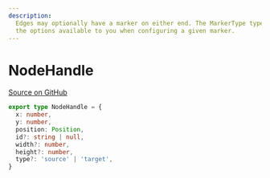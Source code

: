 ```yaml
---
description:
  Edges may optionally have a marker on either end. The MarkerType type enumerates
  the options available to you when configuring a given marker.
---
```


# NodeHandle

[Source on GitHub](https://github.com/xyflow/xyflow/blob/13897512d3c57e72c2e27b14ffa129412289d948/packages/system/src/types/nodes.ts#L139)

```ts
export type NodeHandle = {
  x: number,
  y: number,
  position: Position,
  id?: string | null,
  width?: number,
  height?: number,
  type?: 'source' | 'target',
}
```

<APIDocs typeName="NodeHandle" packageName="system" />
